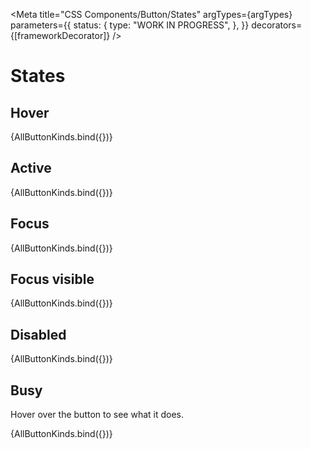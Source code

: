 
<Meta
  title="CSS Components/Button/States"
  argTypes={argTypes}
  parameters={{
    status: {
      type: "WORK IN PROGRESS",
    },
  }}
  decorators={[frameworkDecorator]}
/>

# States

## Hover

<Canvas>
  <Story
    name="Hover"
    args={{
      hover: true,
      showIcon: "before",
    }}
  >
    {AllButtonKinds.bind({})}
  </Story>
</Canvas>

## Active

<Canvas>
  <Story
    name="Active"
    args={{
      active: true,
      showIcon: "before",
    }}
  >
    {AllButtonKinds.bind({})}
  </Story>
</Canvas>

## Focus

<Canvas>
  <Story
    name="Focus"
    args={{
      focus: true,
      showIcon: "before",
    }}
  >
    {AllButtonKinds.bind({})}
  </Story>
</Canvas>

## Focus visible

<Canvas>
  <Story
    name="Focus visible"
    args={{
      focus: true,
      focusVisible: true,
      showIcon: "before",
    }}
  >
    {AllButtonKinds.bind({})}
  </Story>
</Canvas>

## Disabled

<Canvas>
  <Story
    name="Disabled"
    args={{
      disabled: true,
      showIcon: "before",
    }}
  >
    {AllButtonKinds.bind({})}
  </Story>
</Canvas>

## Busy

Hover over the button to see what it does.

<Canvas>
  <Story
    name="Busy"
    args={{
      busy: true,
      showIcon: "before",
    }}
  >
    {AllButtonKinds.bind({})}
  </Story>
</Canvas>
